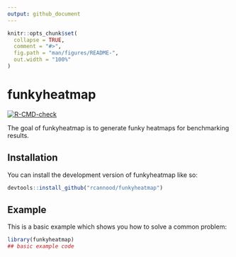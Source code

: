 ```yaml
---
output: github_document
---
```


<!-- README.md is generated from README.Rmd. Please edit that file -->

```r
knitr::opts_chunk$set(
  collapse = TRUE,
  comment = "#>",
  fig.path = "man/figures/README-",
  out.width = "100%"
)
```

# funkyheatmap

<!-- badges: start -->
[![R-CMD-check](https://github.com/rcannood/funkyheatmap/actions/workflows/R-CMD-check.yaml/badge.svg)](https://github.com/rcannood/funkyheatmap/actions/workflows/R-CMD-check.yaml)
<!-- badges: end -->

The goal of funkyheatmap is to generate funky heatmaps for benchmarking results.

## Installation

You can install the development version of funkyheatmap like so:

``` r
devtools::install_github("rcannood/funkyheatmap")
```

## Example

This is a basic example which shows you how to solve a common problem:

```r
library(funkyheatmap)
## basic example code
```
